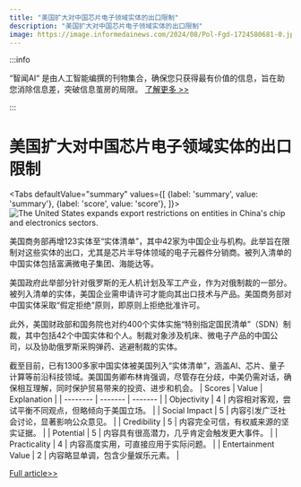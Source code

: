 ```yaml
---
title: "美国扩大对中国芯片电子领域实体的出口限制"
description: "美国扩大对中国芯片电子领域实体的出口限制"
image: https://image.informedainews.com/2024/08/Pol-Fgd-1724580681-0.jpg
---
```



:::info

“智闻AI“ 是由人工智能编撰的刊物集合，确保您只获得最有价值的信息，旨在助您消除信息差，突破信息茧房的局限。  [了解更多 >>](/)

:::

# 美国扩大对中国芯片电子领域实体的出口限制


<Tabs
	defaultValue="summary"
	values={[
	{label: 'summary', value: 'summary'},
	{label: 'score', value: 'score'},
]}>
<TabItem value="summary">
<img
  src="https://image.informedainews.com/2024/08/Pol-Fgd-1724580681-0.jpg"
  alt="The United States expands export restrictions on entities in China's chip and electronics sectors."
/>



美国商务部再增123实体至“实体清单”，其中42家为中国企业与机构。此举旨在限制对这些实体的出口，尤其是芯片半导体领域的电子元器件分销商。被列入清单的中国实体包括富满微电子集团、海能达等。

美国政府此举部分针对俄罗斯的无人机计划及军工产业，作为对俄制裁的一部分。被列入清单的实体，美国企业需申请许可才能向其出口技术与产品。美国商务部对中国实体采取“假定拒绝”原则，即原则上拒绝批准许可。

此外，美国财政部和国务院也对约400个实体实施“特别指定国民清单”（SDN）制裁，其中包括42个中国实体和个人。制裁对象涉及机床、微电子产品的中国公司，以及协助俄罗斯采购弹药、逃避制裁的实体。

截至目前，已有1300多家中国实体被美国列入“实体清单”，涵盖AI、芯片、量子计算等前沿科技领域。美国国务卿布林肯强调，尽管存在分歧，中美仍需对话，确保相互理解，同时保护贸易带来的投资、进步和机会。
</TabItem>
<TabItem value="score">
	| Scores     | Value   | Explanation |
	| -------- | ------- | ------- |
	| Objectivity  | 4    | 内容相对客观，尝试平衡不同观点，但略倾向于美国立场。    |
	| Social Impact | 5     | 内容引发广泛社会讨论，显著影响公众意见。    |
	| Credibility    | 5    | 内容完全可信，有权威来源的坚实证据。    |
	| Potential    | 5    | 内容具有很高潜力，几乎肯定会触发更大事件。    |
	| Practicality    | 4    | 内容高度实用，可直接应用于实际问题。    |
	| Entertainment Value    | 2    | 内容略显单调，包含少量娱乐元素。    |
</TabItem>
</Tabs>

[Full article>>](https://www.cnbeta.com.tw/articles/tech/1443338.htm)
